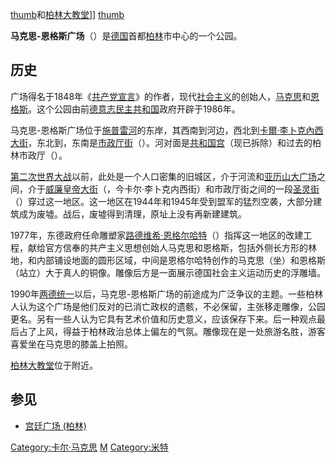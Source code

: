 {{Unreferenced|time=2020-10-14T00:47:02+00:00}}
[[文件:Marx-engels-forum-1986.jpg|thumb]]和[[柏林大教堂|柏林大教堂]]]]
[[文件:Marx-Engels-Forum01.jpg|thumb]]

'''马克思-恩格斯广场'''（{{Lang|de|Marx-Engels-Forum}}）是[[德国|德国]]首都[[柏林|柏林]]市中心的一个公园。

==历史==
广场得名于1848年《[[共产党宣言|共产党宣言]]》的作者，现代[[社会主义|社会主义]]的创始人，[[马克思|马克思]]和[[恩格斯|恩格斯]]。这个公园由前[[德意志民主共和国|德意志民主共和国]]政府开辟于1986年。

马克思-恩格斯广场位于[[施普雷河|施普雷河]]的东岸，其西南到河边，西北到[[卡爾·李卜克內西大街|卡爾·李卜克內西大街]]，东北到{{Lang|de|Spandauer Straße}}，东南是[[市政厅街|市政厅街]]（{{Lang|de|Rathausstraße}}）。河对面是[[共和国宫|共和国宫]]（现已拆除）和过去的柏林市政厅（{{Lang|de|Berliner Stadtschloß}}）。

[[第二次世界大战|第二次世界大战]]以前，此处是一个人口密集的旧城区，介于河流和[[亚历山大广场|亚历山大广场]]{{Lang|de|Alexanderplatz}}之间，介于[[威廉皇帝大街|威廉皇帝大街]]（{{Lang|de|Kaiser-Wilhelm-Straße}}，今卡尔·李卜克内西街）和市政厅街之间的一段[[圣灵街|圣灵街]]（{{Lang|de|Heiligegeiststraße}}）穿过这一地区。这一地区在1944年和1945年受到盟军的猛烈空袭，大部分建筑成为废墟。战后，废墟得到清理，原址上没有再新建建筑。

1977年，东德政府任命雕塑家[[路德维希·恩格尔哈特|路德维希·恩格尔哈特]]（{{Lang|de|Ludwig Engelhardt}}）指挥这一地区的改建工程，献给官方信奉的共产主义思想创始人马克思和恩格斯，包括外侧长方形的林地，和内部铺设地面的圆形区域，中间是恩格尔哈特创作的马克思（坐）和恩格斯（站立）大于真人的铜像。雕像后方是一面展示德国社会主义运动历史的浮雕墙。

1990年[[两德统一|两德统一]]以后，马克思-恩格斯广场的前途成为广泛争议的主题。一些柏林人认为这个广场是他们反对的已消亡政权的遗骸，不必保留，主张移走雕像，公园更名。另有一些人认为它具有艺术价值和历史意义，应该保存下来。后一种观点最后占了上风，得益于柏林政治总体上偏左的气氛。雕像现在是一处旅游名胜，游客喜爱坐在马克思的膝盖上拍照。

[[柏林大教堂|柏林大教堂]]位于附近。

==参见==
* [[宫廷广场_(柏林)|宫廷广场 (柏林)]]

{{Commons|Marx-Engels-Forum}}
{{coord|display=title}}
{{DEFAULTSORT:marx}}
[[Category:卡尔·马克思|Category:卡尔·马克思]]
[[Category:柏林广场|M]]
[[Category:米特|Category:米特]]